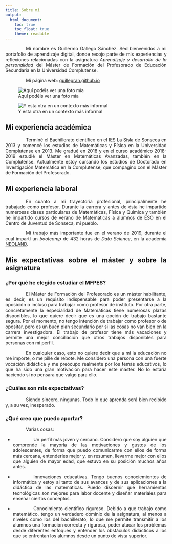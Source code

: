 ```yaml
---
title: Sobre mí
output:
  html_document: 
    toc: true
    toc_float: true
    theme: readable
---
```


<style>
body {
text-align: justify
}
p {
text-indent: 4rem;
}
</style>

Mi nombre es Guillermo Gallego Sánchez. Sed bienvenidos a mi portafolio de aprendizaje digital, donde recojo parte de mis experiencias y reflexiones relacionadas con la asignatura *Aprendizaje y desarrollo de la personalidad* del Máster de Formación del Profesorado de Educación Secundaria en la Universidad Complutense.

Mi página web: [guillegran.github.io](http://guillegran.github.io)

![Aquí podéis ver una foto mía](Guillermo-Gallego.jpg)

![Y esta otra en un contexto más informal](guitarra.jpg)

## Mi experiencia académica
Terminé el Bachillerato científico en el IES La Sisla de Sonseca en 2013 y comencé los estudios de Matemáticas y Física en la Universidad Complutense en 2013. Me gradué en 2018 y en el curso académico 2018-2019 estudié el Máster en Matemáticas Avanzadas, también en la Complutense. Actualmente estoy cursando los estudios de Doctorado en Investigación Matemática en la Complutense, que compagino con el Máster de Formación del Profesorado.

## Mi experiencia laboral
En cuanto a mi trayectoria profesional, principalmente he trabajado como profesor. Durante la carrera y antes de ésta he impartido numerosas clases particulares de Matemáticas, Física y Química y también he impartido cursos de verano de Matemáticas a alumnos de ESO en el Centro de Juventud de Sonseca, mi pueblo.

Mi trabajo más importante fue en el verano de 2019, durante el cual impartí un *bootcamp* de 432 horas de *Data Science*, en la academia [NEOLAND](https://www.neoland.es/data-science-bootcamp).

## Mis expectativas sobre el máster y sobre la asignatura

### ¿Por qué he elegido estudiar el MFPES?
El Máster de Formación del Profesorado es un máster habilitante, es decir, es un requisito indispensable para poder presentarse a la oposición  o incluso para trabajar como profesor de instituto. Por otra parte, concretamente la especialidad de Matemáticas tiene numerosas plazas disponibles, lo que quiere decir que es una opción de trabajo bastante segura. Por el momento, no tengo intención de trabajar como profesor o de opositar, pero es un buen plan secundario por si las cosas no van bien en la carrera investigadora. El trabajo de profesor tiene más vacaciones y permite una mejor conciliación que otros trabajos disponibles para personas con mi perfil.

En cualquier caso, esto no quiere decir que a mí la educación no me importe, o me pille de rebote. Me considero una persona con una fuerte vocación didáctica y me preocupo realmente por los temas educativos, lo que ha sido una gran motivación para hacer este máster. No lo estaría haciendo si no pensara que valgo para ello.

### ¿Cuáles son mis expectativas?
Siendo sincero, ningunas. Todo lo que aprenda será bien recibido y, a su vez, inesperado.

### ¿Qué creo que puedo aportar?
Varias cosas:

+ Un perfil más joven y cercano. Considero que soy alguien que comprende la mayoría de las motivaciones y gustos de los adolescentes, de forma que puedo comunicarme con ellos de forma más cercana, entenderles mejor y, en resumen, llevarme mejor con ellos que alguien de mayor edad, que estuvo en su posición muchos años antes.

+ Innovaciones educativas. Tengo buenos conociemientos de informática y estoy al tanto de sus avances y de sus aplicaciones a la didáctica de las matemáticas. Puedo discernir qué herramientas tecnológicas son mejores para labor docente y diseñar materiales para enseñar ciertos conceptos.

+ Conocimiento científico riguroso. Debido a que trabajo como matemático, tengo un verdadero dominio de la asignatura, al menos a niveles como los del bachillerato, lo que me permite transmitir a los alumnos una formación correcta y rigurosa, poder atacar los problemas desde diferentes enfoques y entender los obstáculos didácticos a los que se enfrentan los alumnos desde un punto de vista superior.
